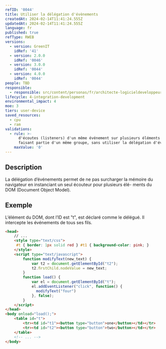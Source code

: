 ```yaml
---
refID: '0044'
title: Utiliser la délégation d'évènements
createdAt: 2024-02-14T11:41:24.555Z
updatedAt: 2024-02-14T11:41:24.555Z
language: fr
published: true
refType: RWEB
versions:
  - version: GreenIT
    idRef: '41'
  - version: 2.0.0
    idRef: '0046'
  - version: 3.0.0
    idRef: '0044'
  - version: 4.0.0
    idRef: '0044'
people: TBD
responsible:
  - responsible: src/content/personas/fr/architecte-logicieldeveloppeur.mdx
lifecycle: 4-integration-development
environmental_impact: 4
moe: 3
tiers: user-device
saved_resources:
  - cpu
  - ram
validations:
  - rule: >-
      d'écoutes (listeners) d'un même événement sur plusieurs éléments HTML,
      faisant partie d'un même groupe, sans utiliser la délégation d'événements
    maxValue: '0'
---
```


## Description

La délégation d’événements permet de ne pas surcharger la mémoire du navigateur en instanciant un seul écouteur pour plusieurs élé- ments du DOM (Document Object Model).

## Exemple

L’élément du DOM, dont l’ID est "t", est déclaré comme le délégué.
Il intercepte les événements de tous ses fils.

```html
<head>
    // ...
    <style type="text/css">
     #t { border: 1px solid red } #t1 { background-color: pink; }
    </style>
    <script type="text/javascript">
        function modifyText(new_text) {
            var t2 = document.getElementById("t2");
            t2.ﬁrstChild.nodeValue = new_text;
        }
        function load() {
            var el = document.getElementById("t");
            el.addEventListener("click", function() {
              modifyText("four")
            }, false); 
        }
    </script>
</head>
<body onload="load();">
    <table id="t">
        <tr><td id="t1"><button type="button">one</button></td></tr>
        <tr><td id="t2"><button type="button">two</button></td></tr>
    </table>
    <!-- ... -->
</body>
```
